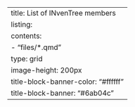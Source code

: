 ---
title: List of INvenTree members
listing: 
    contents: 
        - "files/*.qmd"
    type: grid
    image-height: 200px
title-block-banner-color: "#ffffff"
title-block-banner: "#6ab04c"
---